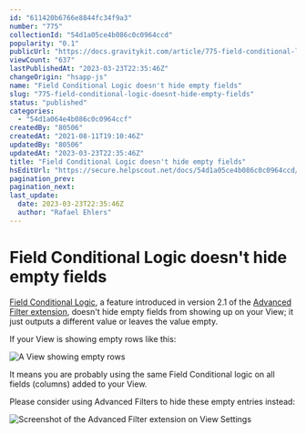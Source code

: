 ```yaml
---
id: "611420b6766e8844fc34f9a3"
number: "775"
collectionId: "54d1a05ce4b086c0c0964ccd"
popularity: "0.1"
publicUrl: "https://docs.gravitykit.com/article/775-field-conditional-logic-doesnt-hide-empty-fields"
viewCount: "637"
lastPublishedAt: "2023-03-23T22:35:46Z"
changeOrigin: "hsapp-js"
name: "Field Conditional Logic doesn't hide empty fields"
slug: "775-field-conditional-logic-doesnt-hide-empty-fields"
status: "published"
categories: 
  - "54d1a064e4b086c0c0964ccf"
createdBy: "80506"
createdAt: "2021-08-11T19:10:46Z"
updatedBy: "80506"
updatedAt: "2023-03-23T22:35:46Z"
title: "Field Conditional Logic doesn't hide empty fields"
hsEditUrl: "https://secure.helpscout.net/docs/54d1a05ce4b086c0c0964ccd/article/611420b6766e8844fc34f9a3"
pagination_prev: 
pagination_next: 
last_update:
  date: 2023-03-23T22:35:46Z
  author: "Rafael Ehlers"
---
```


# Field Conditional Logic doesn't hide empty fields

[Field Conditional Logic](https://docs.gravitykit.com/article/753-field-conditional-logic), a feature introduced in version 2.1 of the [Advanced Filter extension](https://www.gravitykit.com/extensions/advanced-filter/), doesn't hide empty fields from showing up on your View; it just outputs a different value or leaves the value empty.

If your View is showing empty rows like this:

![A View showing empty rows](https://s3.amazonaws.com/helpscout.net/docs/assets/54c58489e4b051242988532c/images/641cd36ac50436764befded0/file-iLo6NfO9aj.png)

It means you are probably using the same Field Conditional logic on all fields (columns) added to your View.

Please consider using Advanced Filters to hide these empty entries instead:

![Screenshot of the Advanced Filter extension on View Settings](https://s3.amazonaws.com/helpscout.net/docs/assets/54c58489e4b051242988532c/images/641cd3f34db84f3c6b03c423/file-9t20GRCYqL.png)